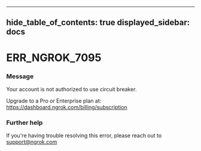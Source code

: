 

---
hide_table_of_contents: true
displayed_sidebar: docs
---


# ERR_NGROK_7095

### Message
Your account is not authorized to use circuit breaker. 

Upgrade to a Pro or Enterprise plan at: https://dashboard.ngrok.com/billing/subscription

<ErrorDetails error="err_ngrok_7095" />



### Further help
If you're having trouble resolving this error, please reach out to [support@ngrok.com](mailto:support@ngrok.com?subject=Help%20with%20ERR_NGROK_7095)

